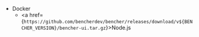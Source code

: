 
- Docker
  - <a href={`https://github.com/bencherdev/bencher/releases/download/v${BENCHER_VERSION}/bencher-ui.tar.gz`}>Node.js</a>
